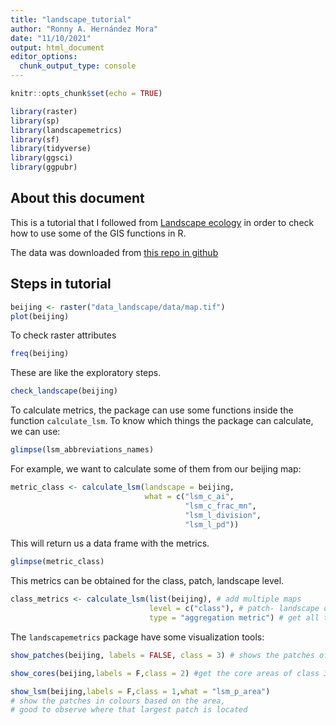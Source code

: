 ```yaml
---
title: "landscape_tutorial"
author: "Ronny A. Hernández Mora"
date: "11/10/2021"
output: html_document
editor_options: 
  chunk_output_type: console
---
```


```r
knitr::opts_chunk$set(echo = TRUE)

library(raster)
library(sp)
library(landscapemetrics)
library(sf)
library(tidyverse)
library(ggsci)
library(ggpubr)
```


## About this document

This is a tutorial that I followed from [Landscape ecology](https://bnu-landscape-ecology.netlify.app/post/2020-10-23-lsm/) in 
order to check how to use some of the GIS functions in R.

The data was downloaded from [this repo in github](https://github.com/Roberto-Supe/Landscape-Ecology-BNU-Data)

## Steps in tutorial

```r
beijing <- raster("data_landscape/data/map.tif")
plot(beijing)
```

To check raster attributes

```r
freq(beijing)
```

These are like the exploratory steps.

```r
check_landscape(beijing)
```

To calculate metrics, the package can use some functions inside the function
`calculate_lsm`. To know which things the package can calculate, we can use:

```r
glimpse(lsm_abbreviations_names)
```

For example, we want to calculate some of them from our beijing map:

```r
metric_class <- calculate_lsm(landscape = beijing,
                              what = c("lsm_c_ai",
                                       "lsm_c_frac_mn",
                                       "lsm_l_division",
                                       "lsm_l_pd"))
```

This will return us a data frame with the metrics.

```r
glimpse(metric_class)
```

This metrics can be obtained for the class, patch, landscape level.

```r
class_metrics <- calculate_lsm(list(beijing), # add multiple maps 
                               level = c("class"), # patch- landscape other options
                               type = "aggregation metric") # get all the metrics for the given level
```

The `landscapemetrics` package have some visualization tools:

```r
show_patches(beijing, labels = FALSE, class = 3) # shows the patches of class 3
```

```r
show_cores(beijing,labels = F,class = 2) #get the core areas of class 3 patches
```

```r
show_lsm(beijing,labels = F,class = 1,what = "lsm_p_area") 
# show the patches in colours based on the area,
# good to observe where that largest patch is located  
```


